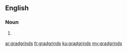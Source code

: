 ==English==

===Noun===
{{head|en}}

# {{context|obsolete|lang=en}} {{plural of|gradgrind}}

[[ar:gradgrinds]]
[[fr:gradgrinds]]
[[ku:gradgrinds]]
[[my:gradgrinds]]